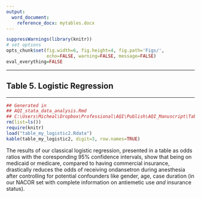 ```yaml
---
output:
  word_document:
    reference_docx: mytables.docx
---
```



```r
suppressWarnings(library(knitr))
# set options
opts_chunk$set(fig.width=6, fig.height=4, fig.path='Figs/',
               echo=FALSE, warning=FALSE, message=FALSE)
eval_everything=FALSE
```

***

## Table 5. Logistic Regression {#Logistic_table}

---

```r
## Generated in
## AQI_stata_data_analysis.Rmd
## C:\Users\Micheal\Dropbox\Professional\AQI\Publish\AQI_Manuscript\Tables
rm(list=ls())
require(knitr)
load("table_my_logistic2.Rdata")
kable(table_my_logistic2, digit=3, row.names=TRUE)
```

The results of our classical logistic regression, presented in a table as odds ratios with the coresponding 95% confidence intervals, show that being on medicaid or medicare, compared to having commercial insurance, drastically reduces the odds of receiving ondansetron during anesthesia after controlling for potential confounders like gender, age, case duration (in our NACOR set with complete information on antiemetic use *and* insurance status).
